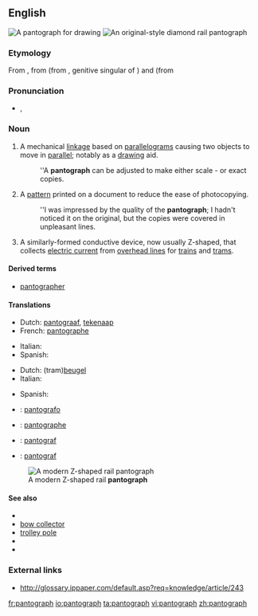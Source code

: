{{tearoom}}

==English==
[[Image:Pantograph (cropped).jpg|thumb|A '''pantograph''' for drawing]]
[[Image:Schynige Platte diamond pantograph.jpg|thumb|An original-style diamond rail '''pantograph''']]

===Etymology===
From {{etyl|fr|en}} {{term|pantographe|lang=fr}}, from {{term|panto-|lang=fr}} (from {{etyl|grc|en}} {{term|παντός|lang=grc|tr=pantos}}, genitive singular of {{term|πᾶν||tr=pan|lang=grc|all}}) and {{term|-graphe|lang=fr}} (from {{term|γράφειν||lang=grc|tr=graphein|to write}}

===Pronunciation===
* {{a|UK}} {{IPA|/ˈpantəgɹɑːf/|/ˈpantəgɹaf/}}, {{SAMPA|/"p{nt.@.gr{f/}}

===Noun===
{{en-noun}}

# A mechanical [[linkage]] based on [[parallelogram]]s causing two objects to move in [[parallel]]; notably as a [[drawing]] aid.
#:''A '''pantograph''' can be adjusted to make either scale - or exact copies.
# A [[pattern]] printed on a document to reduce the ease of photocopying.
#:''I was impressed by the quality of the '''pantograph'''; I hadn't noticed it on the original, but the copies were covered in unpleasant lines.
# {{rail transport}} A similarly-formed conductive device, now usually Z-shaped, that collects [[electric current]] from [[overhead line]]s for [[train]]s and [[tram]]s.

====Derived terms====
* [[pantographer]]

====Translations====
{{trans-top|mechanical drawing aid}}
* Dutch: [[pantograaf]], [[tekenaap]] {{m}}
* French: [[pantographe]] {{m}}
{{trans-mid}}
* Italian: {{t|it|pantografo|m}}
* Spanish: {{t|es|pantógrafo|m}}
{{trans-bottom}}

{{trans-top|rail transport: Device that collects electric current from overhead lines}}
* Dutch: (tram)[[beugel]]
* Italian: {{t|it|pantografo|m}}
{{trans-mid}}
* Spanish: {{t|es|pantógrafo|m}}
{{trans-bottom}}

{{checktrans-top}}
* {{ttbc|Esperanto}}: [[pantografo]]
* {{ttbc|French}}: [[pantographe]] {{m}}
{{trans-mid}}
* {{ttbc|Norwegian}}: [[pantograf]]
* {{ttbc|Polish}}: [[pantograf]]
{{trans-bottom}}

[[Image:Pantograaf lichtrail.jpg|thumb|A modern Z-shaped rail '''pantograph''']]
====See also====
* {{pedia}}
* [[bow collector]]
* [[trolley pole]]
* {{pedialite|Pantograph (rail)}}
* {{commonslite|Category:Pantographs|Pantographs}}

===External links===
* http://glossary.ippaper.com/default.asp?req=knowledge/article/243

[[fr:pantograph]]
[[io:pantograph]]
[[ta:pantograph]]
[[vi:pantograph]]
[[zh:pantograph]]